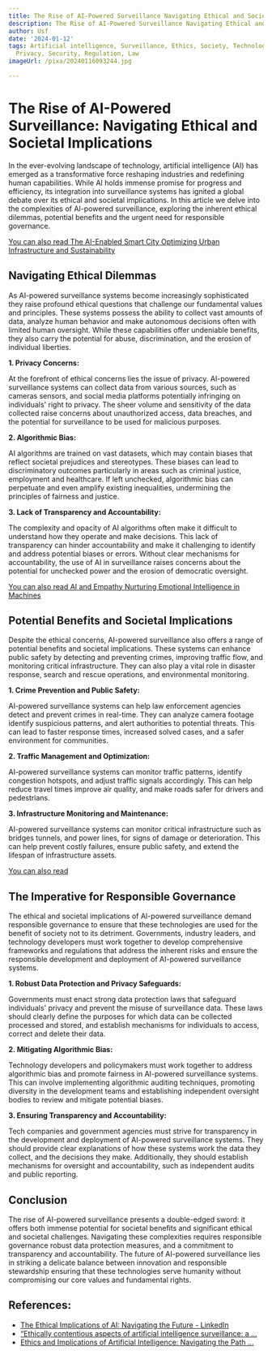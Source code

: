 ```yaml
---
title: The Rise of AI-Powered Surveillance Navigating Ethical and Societal Implications
description: The Rise of AI-Powered Surveillance Navigating Ethical and Societal Implications
author: Usf
date: '2024-01-12'
tags: Artificial intelligence, Surveillance, Ethics, Society, Technology, Impact,
  Privacy, Security, Regulation, Law
imageUrl: /pixa/20240116093244.jpg

---
```

# The Rise of AI-Powered Surveillance: Navigating  Ethical and Societal Implications

In the ever-evolving landscape of technology, artificial intelligence (AI) has emerged as a transformative force reshaping industries and redefining human  capabilities. While AI holds immense promise for progress and efficiency,  its integration into surveillance systems has ignited a global debate over  its ethical and societal implications. In this article we delve into the complexities of AI-powered  surveillance, exploring the inherent ethical  dilemmas, potential benefits and the urgent need for  responsible governance.

[You can also  read The AI-Enabled Smart City Optimizing Urban Infrastructure and Sustainability](The%20AI-Enabled%20Smart%20City%20Optimizing%20Urban%20Infrastructure%20and%20Sustainability)


## Navigating Ethical Dilemmas

As AI-powered surveillance systems become increasingly sophisticated they  raise profound ethical  questions that challenge  our fundamental values and principles. These systems possess the ability to collect vast amounts of data, analyze  human behavior and make autonomous decisions often with limited human oversight. While these capabilities offer undeniable benefits,  they also carry the potential for abuse, discrimination, and the erosion of individual  liberties.

**1. Privacy Concerns:**

At the forefront of ethical concerns lies the issue of privacy. AI-powered surveillance systems can collect data from  various sources, such as cameras sensors, and social media platforms potentially infringing on individuals' right to privacy. The sheer volume and sensitivity of  the data collected  raise concerns about unauthorized access, data breaches, and the potential for surveillance to be used  for malicious purposes.

**2. Algorithmic Bias:**

AI algorithms are trained on vast datasets, which may contain  biases that reflect societal prejudices and stereotypes. These biases can lead to discriminatory outcomes particularly in areas  such as criminal justice, employment and healthcare. If left unchecked, algorithmic bias can perpetuate and even  amplify existing inequalities, undermining the principles of fairness and justice.

**3. Lack of Transparency and Accountability:**

The complexity and opacity of AI  algorithms often make it difficult to understand how they operate and make decisions. This lack of transparency can  hinder accountability and make  it  challenging to identify and address potential biases or errors. Without  clear mechanisms  for accountability, the use of AI in surveillance raises concerns about the potential for unchecked power  and the erosion of democratic oversight.

[You can also read  AI and Empathy Nurturing Emotional  Intelligence in Machines](AI%20and%20Empathy%20Nurturing%20Emotional%20Intelligence%20in%20Machines)


## Potential Benefits and Societal Implications

Despite the ethical concerns, AI-powered  surveillance also offers a range of potential benefits and societal implications. These systems can enhance public safety by detecting and preventing crimes, improving traffic  flow, and monitoring critical infrastructure. They can also play a  vital role in  disaster  response,  search and rescue operations, and  environmental monitoring.

**1. Crime Prevention and  Public Safety:**

AI-powered surveillance systems  can  help law enforcement agencies  detect and prevent crimes in real-time. They can analyze camera footage identify  suspicious patterns, and alert authorities to potential threats. This can lead to faster response times, increased solved  cases, and a safer environment for communities.

**2. Traffic Management and Optimization:**

AI-powered surveillance  systems can monitor  traffic patterns, identify congestion hotspots, and adjust traffic signals accordingly. This can help  reduce travel times improve air  quality, and make roads  safer for drivers  and pedestrians.

**3.  Infrastructure  Monitoring  and Maintenance:**

AI-powered surveillance  systems can monitor  critical infrastructure such as bridges tunnels, and  power lines, for signs of damage or deterioration. This can help prevent  costly failures, ensure public safety, and extend  the lifespan of infrastructure assets.

[You can also read  ]()


## The Imperative for Responsible Governance

The ethical and societal implications of AI-powered surveillance demand responsible governance to ensure that these technologies are used for the benefit of society not to its detriment. Governments, industry leaders, and technology developers must work together to develop  comprehensive  frameworks and regulations that address the inherent risks and ensure the responsible development and deployment of AI-powered surveillance systems.

**1. Robust Data Protection and Privacy Safeguards:**

Governments must enact strong data protection laws that safeguard individuals' privacy and prevent the misuse of surveillance data.  These  laws should  clearly define  the purposes for which data can be collected  processed and stored, and establish mechanisms for individuals to access, correct and delete their data.

**2. Mitigating Algorithmic Bias:**

Technology developers and  policymakers must work together to address algorithmic bias and promote fairness  in AI-powered  surveillance systems. This can involve implementing algorithmic auditing techniques, promoting diversity in the development teams  and establishing independent oversight bodies to review and  mitigate potential  biases.

**3. Ensuring Transparency and Accountability:**

Tech companies and government agencies must  strive  for transparency in the development and deployment of AI-powered surveillance systems. They should provide clear explanations of how these systems work the data they collect, and the decisions they make.  Additionally, they should establish mechanisms for oversight and accountability, such as independent audits and public  reporting.

##  Conclusion

The rise  of AI-powered surveillance presents a  double-edged sword: it offers  both immense  potential for societal benefits and  significant ethical and societal challenges. Navigating these complexities requires responsible governance robust data protection measures, and a commitment to transparency and accountability. The future of AI-powered surveillance lies in striking a delicate balance between innovation and responsible stewardship ensuring that these technologies serve humanity without compromising our core values and fundamental rights.

## References:
- [The Ethical Implications of AI: Navigating the Future - LinkedIn](https://www.linkedin.com/pulse/ethical-implications-ai-navigating-future-bansari-kikani)
- [“Ethically contentious aspects of artificial intelligence surveillance: a ...](https://link.springer.com/article/10.1007/s43681-022-00196-y)
- [Ethics and Implications of Artificial Intelligence: Navigating the Path ...](https://medium.com/aimonks/ethics-and-implications-of-artificial-intelligence-navigating-the-path-to-responsible-innovation-9738d0bd8a2b)
